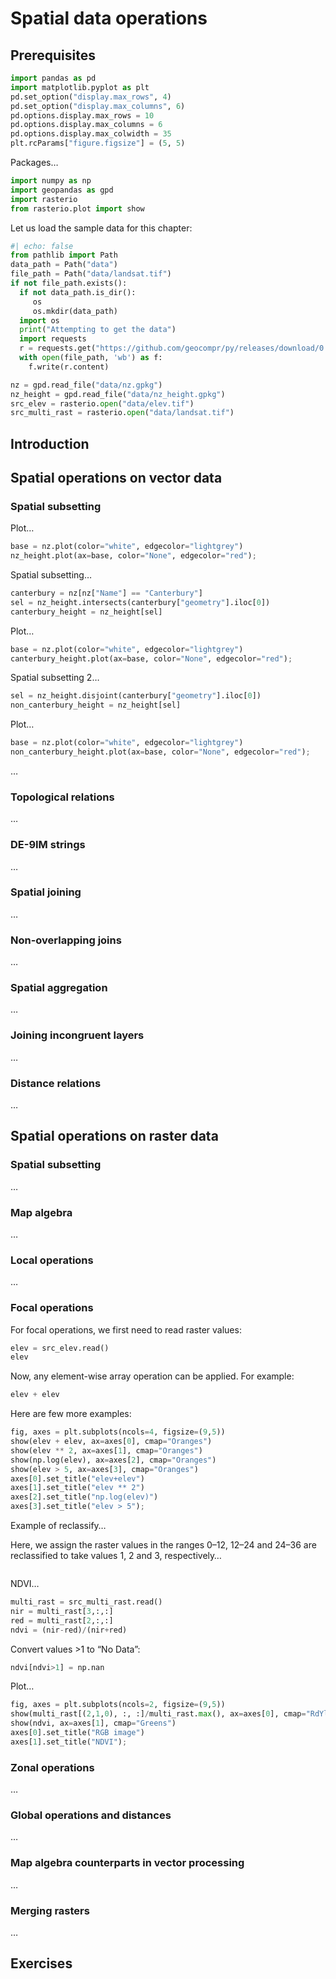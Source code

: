 # Spatial data operations {#spatial-operations}

## Prerequisites

```python
import pandas as pd
import matplotlib.pyplot as plt
pd.set_option("display.max_rows", 4)
pd.set_option("display.max_columns", 6)
pd.options.display.max_rows = 10
pd.options.display.max_columns = 6
pd.options.display.max_colwidth = 35
plt.rcParams["figure.figsize"] = (5, 5)
```

Packages...

```python
import numpy as np
import geopandas as gpd
import rasterio
from rasterio.plot import show
```

Let us load the sample data for this chapter:

```python
#| echo: false
from pathlib import Path
data_path = Path("data")
file_path = Path("data/landsat.tif")
if not file_path.exists():
  if not data_path.is_dir():
     os
     os.mkdir(data_path)
  import os
  print("Attempting to get the data")
  import requests
  r = requests.get("https://github.com/geocompr/py/releases/download/0.1/landsat.tif")  
  with open(file_path, 'wb') as f:
    f.write(r.content)
```

```python
nz = gpd.read_file("data/nz.gpkg")
nz_height = gpd.read_file("data/nz_height.gpkg")
src_elev = rasterio.open("data/elev.tif")
src_multi_rast = rasterio.open("data/landsat.tif")
```

## Introduction

## Spatial operations on vector data {#spatial-vec}

### Spatial subsetting

Plot...

```python
base = nz.plot(color="white", edgecolor="lightgrey")
nz_height.plot(ax=base, color="None", edgecolor="red");
```

Spatial subsetting...

```python
canterbury = nz[nz["Name"] == "Canterbury"]
sel = nz_height.intersects(canterbury["geometry"].iloc[0])
canterbury_height = nz_height[sel]
```

Plot...

```python
base = nz.plot(color="white", edgecolor="lightgrey")
canterbury_height.plot(ax=base, color="None", edgecolor="red");
```

Spatial subsetting 2...

```python
sel = nz_height.disjoint(canterbury["geometry"].iloc[0])
non_canterbury_height = nz_height[sel]
```

Plot...

```python
base = nz.plot(color="white", edgecolor="lightgrey")
non_canterbury_height.plot(ax=base, color="None", edgecolor="red");
```

...



### Topological relations

...

### DE-9IM strings

...

### Spatial joining

...

### Non-overlapping joins

...

### Spatial aggregation

...

### Joining incongruent layers

...

### Distance relations

...

## Spatial operations on raster data {#spatial-ras}

### Spatial subsetting

...

### Map algebra

...

### Local operations

...

### Focal operations

For focal operations, we first need to read raster values:

```python
elev = src_elev.read()
elev
```

Now, any element-wise array operation can be applied. For example:

```python
elev + elev
```

Here are few more examples:

```python
fig, axes = plt.subplots(ncols=4, figsize=(9,5))
show(elev + elev, ax=axes[0], cmap="Oranges")
show(elev ** 2, ax=axes[1], cmap="Oranges")
show(np.log(elev), ax=axes[2], cmap="Oranges")
show(elev > 5, ax=axes[3], cmap="Oranges")
axes[0].set_title("elev+elev")
axes[1].set_title("elev ** 2")
axes[2].set_title("np.log(elev)")
axes[3].set_title("elev > 5");
```

Example of reclassify...

Here, we assign the raster values in the ranges 0–12, 12–24 and 24–36 are reclassified to take values 1, 2 and 3, respectively...

```python

```

NDVI...

```python
multi_rast = src_multi_rast.read()
nir = multi_rast[3,:,:]
red = multi_rast[2,:,:]
ndvi = (nir-red)/(nir+red)
```

Convert values >1 to "No Data":

```python
ndvi[ndvi>1] = np.nan
```

Plot...

```python
fig, axes = plt.subplots(ncols=2, figsize=(9,5))
show(multi_rast[(2,1,0), :, :]/multi_rast.max(), ax=axes[0], cmap="RdYlGn")
show(ndvi, ax=axes[1], cmap="Greens")
axes[0].set_title("RGB image")
axes[1].set_title("NDVI");
```

### Zonal operations

...

### Global operations and distances

...

### Map algebra counterparts in vector processing

...

### Merging rasters

...

## Exercises